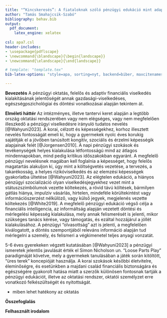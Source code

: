 ```yaml
---
title: "“Kincskeresés”: A fiataloknak szóló pénzügyi edukáció mint adaptív előkészítés"
author: "Tamás Smahajcsik-Szabó"
bibliography: behav.bib
output:
  pdf_document:
    latex_engine: xelatex
  
csl: apa7.csl
header-includes:
- \usepackage{pdflscape}
- \newcommand{\blandscape}{\begin{landscape}}
- \newcommand{\elandscape}{\end{landscape}}

# template: "template.tex"
bib-latex-options: "style=apa, sorting=nyt, backend=biber, maxcitenames=2, useprefix, doi=true, isbn=false, uniquename=false"

---
```



**Bevezetés** A pénzügyi oktatás, felelős és adaptív financiális viselkedés kialakításának jelentőségét annak gazdasági-viselkedéses, egészségpszichológiai és döntési vonatkozásai alapján tekintem át.

**Elméleti háttér** Az intézményes, illetve tantervi keret alapján a legtöbb ország oktatási rendszerében vagy nem elégséges, vagy nem megfelelően illeszkedő a pénzügyi viselkedésre irányuló tudatos nevelés [@Wahyuni2023].
A korai, célzott és képességekhez, korhoz illesztett nevelés fontosságát emeli ki, hogy a gyermekek nyolc éves korukig sajátítják el a jövőben tanúsított kongitív, szociális és érzelmi képességik alapjainak felét [@Jorgensen2010].
A napi pénzügyi szokások és tevékenységek helyes kialakulása létfontosságú mind az átlagos mindennapokban, mind pedig kritikus időszakokban egyaránt.
A megfelelő pénzügyi nevelésnek magában kell foglalnia a képességet, hogy felelős magatartás alakuljon ki, úgy mint a költségvetés vezetése, a tervezés, a takarékosság, a helyes rizikóviselkedés és az elemzési képességek gyakorlatba ültetése [@Wahyuni2023].
Az elégtelen edukáció, a hiányos pénzügyi szocializáció olyan viselkedésjegyekhez vezet mint a státuszszimbólumok vezette költekezés, a rövid távú költések, bármilyen gátlás hiánya, impulziv vásárlás, hirtelen, mindeféle körültekintést vagy információszerzést nélkülöző, vagy külső jegyek, megjelenés vezette költekezés [@White2019].
A megfelelő pénzügyi edukáció végső célja a financiális intelligencia, az informáltság alapján vezetett döntési és mérlegelési képesség kialakulása, mely annak felismerését is jelenti, mikor szükséges tanács kérése, vagy támogatás, és ezáltal hozzájárul a jóllét kialakulásához.
A pénzügyi "olvasottság" azt is jelenti, a megfelelően kiválogatott, a döntés szempontjából releváns információ alapján tud mérlegelni a személy, és felismeri a végkimenetel teljes anyagi vonzatát.

5-6 éves gyerekeken végzett kutatásában [@Wahyuni2023] a pénzügyi ismeretek jelentős javulását érték el Simon Nicholson un. "Loose Parts Play" paradigmáját követve, mely a gyermekek tanulásában a játék során kitöltött, "üres terek" koncepióját használja.
A korai szokások későbbi életvitelre, éleminőségre, és esetünkben a majdani család financiális biztonságára és egészségére gyakorolt hatása miatt a szerzők különösen fontosnak tartják a pénzügyi edukációt, illetve az oktatási rendszer, oktatói személyzet erre vonatkozó felkészültségét és nyitottságát.

- miben lehet hatékony az oktatás

**Összefoglalás**

**Felhasznált irodalom**

